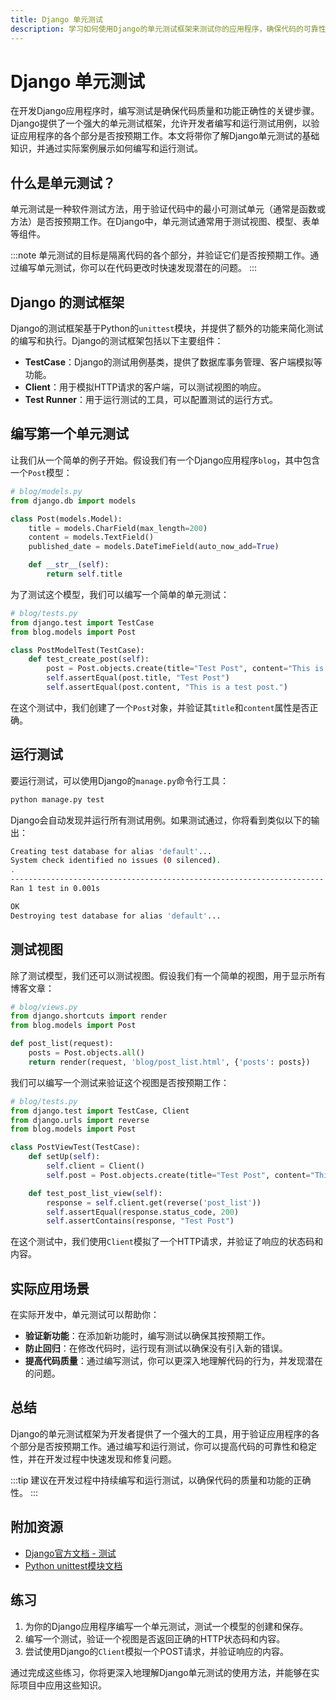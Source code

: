 ```yaml
---
title: Django 单元测试
description: 学习如何使用Django的单元测试框架来测试你的应用程序，确保代码的可靠性和稳定性。
---
```


# Django 单元测试

在开发Django应用程序时，编写测试是确保代码质量和功能正确性的关键步骤。Django提供了一个强大的单元测试框架，允许开发者编写和运行测试用例，以验证应用程序的各个部分是否按预期工作。本文将带你了解Django单元测试的基础知识，并通过实际案例展示如何编写和运行测试。

## 什么是单元测试？

单元测试是一种软件测试方法，用于验证代码中的最小可测试单元（通常是函数或方法）是否按预期工作。在Django中，单元测试通常用于测试视图、模型、表单等组件。

:::note
单元测试的目标是隔离代码的各个部分，并验证它们是否按预期工作。通过编写单元测试，你可以在代码更改时快速发现潜在的问题。
:::

## Django 的测试框架

Django的测试框架基于Python的`unittest`模块，并提供了额外的功能来简化测试的编写和执行。Django的测试框架包括以下主要组件：

- **TestCase**：Django的测试用例基类，提供了数据库事务管理、客户端模拟等功能。
- **Client**：用于模拟HTTP请求的客户端，可以测试视图的响应。
- **Test Runner**：用于运行测试的工具，可以配置测试的运行方式。

## 编写第一个单元测试

让我们从一个简单的例子开始。假设我们有一个Django应用程序`blog`，其中包含一个`Post`模型：

```python
# blog/models.py
from django.db import models

class Post(models.Model):
    title = models.CharField(max_length=200)
    content = models.TextField()
    published_date = models.DateTimeField(auto_now_add=True)

    def __str__(self):
        return self.title
```

为了测试这个模型，我们可以编写一个简单的单元测试：

```python
# blog/tests.py
from django.test import TestCase
from blog.models import Post

class PostModelTest(TestCase):
    def test_create_post(self):
        post = Post.objects.create(title="Test Post", content="This is a test post.")
        self.assertEqual(post.title, "Test Post")
        self.assertEqual(post.content, "This is a test post.")
```

在这个测试中，我们创建了一个`Post`对象，并验证其`title`和`content`属性是否正确。

## 运行测试

要运行测试，可以使用Django的`manage.py`命令行工具：

```bash
python manage.py test
```

Django会自动发现并运行所有测试用例。如果测试通过，你将看到类似以下的输出：

```bash
Creating test database for alias 'default'...
System check identified no issues (0 silenced).
.
----------------------------------------------------------------------
Ran 1 test in 0.001s

OK
Destroying test database for alias 'default'...
```

## 测试视图

除了测试模型，我们还可以测试视图。假设我们有一个简单的视图，用于显示所有博客文章：

```python
# blog/views.py
from django.shortcuts import render
from blog.models import Post

def post_list(request):
    posts = Post.objects.all()
    return render(request, 'blog/post_list.html', {'posts': posts})
```

我们可以编写一个测试来验证这个视图是否按预期工作：

```python
# blog/tests.py
from django.test import TestCase, Client
from django.urls import reverse
from blog.models import Post

class PostViewTest(TestCase):
    def setUp(self):
        self.client = Client()
        self.post = Post.objects.create(title="Test Post", content="This is a test post.")

    def test_post_list_view(self):
        response = self.client.get(reverse('post_list'))
        self.assertEqual(response.status_code, 200)
        self.assertContains(response, "Test Post")
```

在这个测试中，我们使用`Client`模拟了一个HTTP请求，并验证了响应的状态码和内容。

## 实际应用场景

在实际开发中，单元测试可以帮助你：

- **验证新功能**：在添加新功能时，编写测试以确保其按预期工作。
- **防止回归**：在修改代码时，运行现有测试以确保没有引入新的错误。
- **提高代码质量**：通过编写测试，你可以更深入地理解代码的行为，并发现潜在的问题。

## 总结

Django的单元测试框架为开发者提供了一个强大的工具，用于验证应用程序的各个部分是否按预期工作。通过编写和运行测试，你可以提高代码的可靠性和稳定性，并在开发过程中快速发现和修复问题。

:::tip
建议在开发过程中持续编写和运行测试，以确保代码的质量和功能的正确性。
:::

## 附加资源

- [Django官方文档 - 测试](https://docs.djangoproject.com/en/stable/topics/testing/)
- [Python unittest模块文档](https://docs.python.org/3/library/unittest.html)

## 练习

1. 为你的Django应用程序编写一个单元测试，测试一个模型的创建和保存。
2. 编写一个测试，验证一个视图是否返回正确的HTTP状态码和内容。
3. 尝试使用Django的`Client`模拟一个POST请求，并验证响应的内容。

通过完成这些练习，你将更深入地理解Django单元测试的使用方法，并能够在实际项目中应用这些知识。